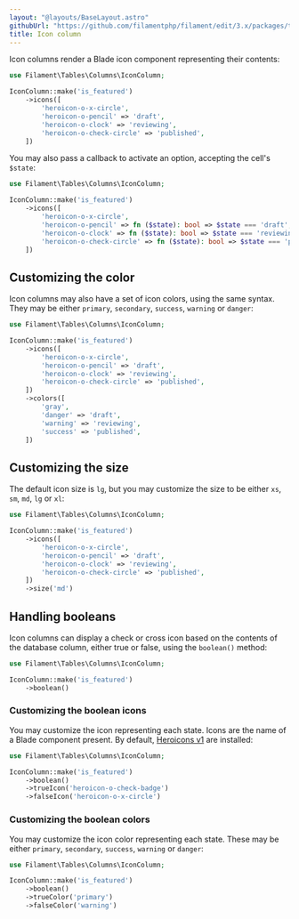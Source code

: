 ```yaml
---
layout: "@layouts/BaseLayout.astro"
githubUrl: "https://github.com/filamentphp/filament/edit/3.x/packages/tables/docs/03-columns/03-icon.md"
title: Icon column
---
```


Icon columns render a Blade icon component representing their contents:

```php
use Filament\Tables\Columns\IconColumn;

IconColumn::make('is_featured')
    ->icons([
        'heroicon-o-x-circle',
        'heroicon-o-pencil' => 'draft',
        'heroicon-o-clock' => 'reviewing',
        'heroicon-o-check-circle' => 'published',
    ])
```

You may also pass a callback to activate an option, accepting the cell's `$state`:

```php
use Filament\Tables\Columns\IconColumn;

IconColumn::make('is_featured')
    ->icons([
        'heroicon-o-x-circle',
        'heroicon-o-pencil' => fn ($state): bool => $state === 'draft',
        'heroicon-o-clock' => fn ($state): bool => $state === 'reviewing',
        'heroicon-o-check-circle' => fn ($state): bool => $state === 'published',
    ])
```

## Customizing the color

Icon columns may also have a set of icon colors, using the same syntax. They may be either `primary`, `secondary`, `success`, `warning` or `danger`:

```php
use Filament\Tables\Columns\IconColumn;

IconColumn::make('is_featured')
    ->icons([
        'heroicon-o-x-circle',
        'heroicon-o-pencil' => 'draft',
        'heroicon-o-clock' => 'reviewing',
        'heroicon-o-check-circle' => 'published',
    ])
    ->colors([
        'gray',
        'danger' => 'draft',
        'warning' => 'reviewing',
        'success' => 'published',
    ])
```

## Customizing the size

The default icon size is `lg`, but you may customize the size to be either `xs`, `sm`, `md`, `lg` or `xl`:

```php
use Filament\Tables\Columns\IconColumn;

IconColumn::make('is_featured')
    ->icons([
        'heroicon-o-x-circle',
        'heroicon-o-pencil' => 'draft',
        'heroicon-o-clock' => 'reviewing',
        'heroicon-o-check-circle' => 'published',
    ])
    ->size('md')
```

## Handling booleans

Icon columns can display a check or cross icon based on the contents of the database column, either true or false, using the `boolean()` method:

```php
use Filament\Tables\Columns\IconColumn;

IconColumn::make('is_featured')
    ->boolean()
```

### Customizing the boolean icons

You may customize the icon representing each state. Icons are the name of a Blade component present. By default, [Heroicons v1](https://v1.heroicons.com) are installed:

```php
use Filament\Tables\Columns\IconColumn;

IconColumn::make('is_featured')
    ->boolean()
    ->trueIcon('heroicon-o-check-badge')
    ->falseIcon('heroicon-o-x-circle')
```

### Customizing the boolean colors

You may customize the icon color representing each state. These may be either `primary`, `secondary`, `success`, `warning` or `danger`:

```php
use Filament\Tables\Columns\IconColumn;

IconColumn::make('is_featured')
    ->boolean()
    ->trueColor('primary')
    ->falseColor('warning')
```
